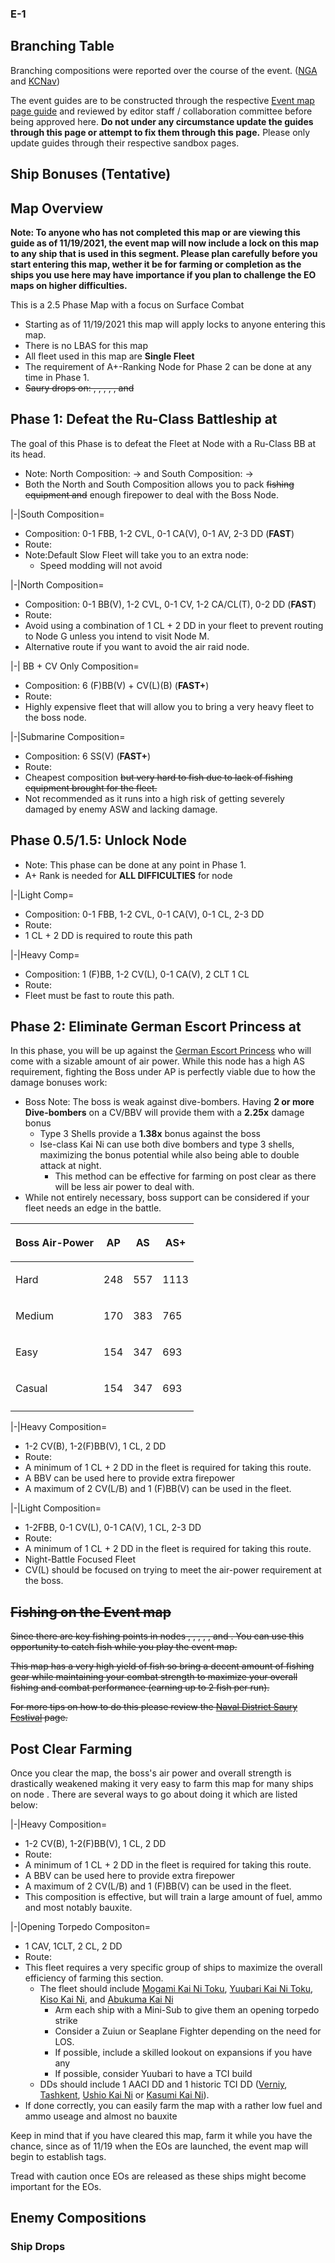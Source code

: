 ===E-1===
{{EventInfoBox
|title_en= Northern Inshore Patrols
|title_jp= 【北方近海の哨戒】
|tag= [[File:Fall2021EventTag1.png]]
|header_thumb=[[File:Fall2021_E1BossThumb.png]]
|tag_text= {{Shiplock|Fall2021EventTag1}}104th Squadron
|map_1=[[File:Fall 2021 Event E-1 Map.png|450px]]
|map_1_text=Map
|map_2=[[File:Fall 2021 Event E-1 Phase 1 Map.png|450px]]
|map_2_text=Phase 1
|map_3=[[File:Fall 2021 Event E-1 Phase 2 Map.png|450px]]
|map_3_text=Phase 2
|boss_hard= 480 HP + 2800 HP
|boss_medium= 420 HP + 2300 HP
|boss_easy= 420 HP + 2300 HP
|boss_casual= 420 HP + 2300 HP
|reward_all=
|phase_1_boss= {{EnemyLink|Battleship Ru-Class}}
|phase_2_boss= {{EnemyLink|German Escort Princess}}
|phase_3_boss=
|phase_4_boss=
|phase_5_boss=
|reward_1={{QuestRewardItem|Medal}}
|reward_1_casual=1
|reward_1_easy=1
|reward_1_medium=1
|reward_1_hard=1
|reward_2={{QuestRewardItem|Improvement Material}}
|reward_2_casual=
|reward_2_easy=2
|reward_2_medium=4
|reward_2_hard=6
|reward_3={{QuestRewardEquip|Emergency Repair Goddess}}
|reward_3_casual=1
|reward_3_easy=1
|reward_3_medium=2
|reward_3_hard=2
|reward_4={{QuestRewardEquip|Arctic Camouflage (+ Arctic Equipment)}}
|reward_4_casual=
|reward_4_easy=1
|reward_4_medium=1 (★3)
|reward_4_hard=1 (★6)
|reward_5={{QuestRewardEquip|Toku Daihatsu Landing Craft + 11th Tank Regiment}}
|reward_5_casual=
|reward_5_easy=
|reward_5_medium=
|reward_5_hard=1 (★2)
|reward_6={{QuestRewardEquip|Type 3 Depth Charge Projector}}
|reward_6_casual=1 (★4)
|reward_6_easy=
|reward_6_medium=
|reward_6_hard=
|reward_7={{QuestRewardEquip|Type 3 Depth Charge Projector (Concentrated Deployment)}}
|reward_7_casual=
|reward_7_easy=1
|reward_7_medium=
|reward_7_hard=
|reward_8={{QuestRewardEquip|Hedgehog (Initial Model)}}
|reward_8_casual=
|reward_8_easy=
|reward_8_medium=1
|reward_8_hard=1 (★2)
}}
{{center|[[File:OoyodoE-1Fall2021.png|440px]]}}

==Branching Table==
{{MapBranchingTable
|title = E-1 Branching Rules
|expand = true
|id = 52-1
|order = A,C,E,F,G,I,L,P
|A/empty -> B, D = Choose your own adventure!

|C -> E = *Meet '''ANY''' conditions below
** Have a Natural Slow fleet with ≤ 2 DD+DE
** Have a Natural Fast fleet with ≤ 1 DD 
** Have a fleet with ≥ 3 CV(L)
|C -> F = * Can override all conditions for E and F if the following condition is met:
** Speed modded Fast+ Fleet
* '''OTHERWISE''' Must not meet conditions for E and meet the following:
** Have a fleet with ≤ 2 CV(L) 
* '''And''' must meet '''ANY''' conditions below
** Have a Natural Slow fleet with ≥ 3 DD+DE
** Have a Natural Fast fleet with 1CL + 2 DD 
** Have a Natural Fast fleet with ≤ 3 CV(L)+ FBB + CA(V) and ≥ 3 DD 
** Speed Modded Fast Fleet with ≤ 3 BB(V) + CV(L)(B) + CA(V) and ≥ 2 DD 
|E -> G = * Fleet came from Node D and must meet the following conditions below
* If Fleet contains 1 CL and meet '''ANY''' of the below conditions:
** Fleet contains 2 DD + DE
** Fleet is Fast
* '''OR''' Fleet contains 0 CL and meet '''All''' below conditions:
** Fleet with ≥  (F)BB(V)+ CV(B)(L)
** Fleet contains 3 DD + DE if Fleet 

|E -> F = * Meet '''ANY''' conditions below
** Fleet came from node C 
** Fleet must not meet the conditions for Node G 


|F -> H = *Fleet must not meet the conditions for Node I

|F -> I = *Fleet is Fast+
* OR must meet '''ANY''' of the following conditions :
** Have ≤ 3 CV(B)(L) 
** Have ≤ 4 (F)BB(V)+CV(L)
** Have ≤ 3 (F)BB(V)+CV(B)

|G/empty -> J, L = Choose your own adventure!

|I -> K/empty = * Fail the LoS check.
|I -> N = * Pass the LOS check


|L -> O = Meet '''ANY''' of the following conditions
* Have ≥ 3 CV(L) 
* Have ≤ 1 DD 
|L -> P = Doesn't meet the requirements for O 

|P -> Q/empty = * Fail the LoS check.
|P -> R =  * Pass the LOS check 

}}
Branching compositions were reported over the course of the event. ([https://bbs.nga.cn/read.php?pid=514129578 NGA] and [https://tsunkit.net/nav/#/ KCNav])

The event guides are to be constructed through the respective [[Sandbox/Fall 2021 E-1|Event map page guide]] and reviewed by editor staff / collaboration committee before being approved here. '''Do not under any circumstance update the guides through this page or attempt to fix them through this page.''' Please only update guides through their respective sandbox pages.

==Ship Bonuses (Tentative)==

{{:{{BASEPAGENAME}}/E-1/Historical_Ships}}

==Map Overview==
'''Note: To anyone who has not completed this map or are viewing this guide as of 11/19/2021, the event map will now include a lock on this map to any ship that is used in this segment. Please plan carefully before you start entering this map, wether it be for farming or completion as the ships you use here may have importance if you plan to challenge the EO maps on higher difficulties.'''

This is a 2.5 Phase Map with a focus on Surface Combat

* Starting as of 11/19/2021 this map will apply locks to anyone entering this map.
* There is no LBAS for this map
* All fleet used in this map are '''Single Fleet'''
* The requirement of A+-Ranking Node {{MapRoute|M|red}} for Phase 2 can be done at any time in Phase 1.
* <s>Saury drops on: {{MapRoute|I|red}}, {{MapRoute|J|red}}, {{MapRoute|M|red}}, {{MapRoute|N|red}}, {{MapRoute|P|red}}, and {{MapRoute|R|red}}</s>

==Phase 1: Defeat the Ru-Class Battleship at {{MapRoute|N|red}}==
The goal of this Phase is to defeat the Fleet at Node {{MapRoute|N|red}} with a Ru-Class BB at its head.

* Note: North Composition: {{MapRoute|A|blue}} -> {{MapRoute|D|red}} and South Composition: {{MapRoute|A|blue}} -> {{MapRoute|B|pink}}
* Both the North and South Composition allows you to pack <s>fishing equipment and</s> enough firepower to deal with the Boss Node. 
<tabber>
|-|South Composition=
* Composition: 0-1 FBB, 1-2 CVL, 0-1 CA(V), 0-1 AV, 2-3 DD ('''FAST''')
* Route: {{MapRoute|1||A|blue|B|pink|C|red|F|red|I|red|N|red}}
* Note:Default Slow Fleet will take you to an extra node: {{MapRoute|E|red}}
** Speed modding will not avoid {{MapRoute|E|red}}
|-|North Composition=
* Composition: 0-1 BB(V), 1-2 CVL, 0-1 CV, 1-2 CA/CL(T), 0-2 DD ('''FAST''')
* Route: {{MapRoute|1||A|blue|D|red|E|red|F|red|I|red|N|red}}
* Avoid using a combination of 1 CL + 2 DD in your fleet to prevent routing to Node G unless you intend to visit Node M.
* Alternative route if you want to avoid the air raid node. 
|-| BB + CV Only Composition=
* Composition: 6 (F)BB(V) + CV(L)(B) ('''FAST+''')
* Route: {{MapRoute|1||A|blue|D|red|E|red|F|red|I|red|N|red}}
* Highly expensive fleet that will allow you to bring a very heavy fleet to the boss node.
|-|Submarine Composition=
* Composition: 6 SS(V) ('''FAST+''')
* Route: {{MapRoute|1||A|blue|D|red|E|red|F|red|I|red|N|red}}
* Cheapest composition <s>but very hard to fish due to lack of fishing equipment brought for the fleet.</s>
* Not recommended as it runs into a high risk of getting severely damaged by enemy ASW and lacking damage.
</tabber>

==Phase 0.5/1.5: Unlock Node {{MapRoute|R|red}}==

* Note: This phase can be done at any point in Phase 1. 
* A+ Rank is needed for '''ALL DIFFICULTIES''' for node {{MapRoute|M|red}}
<tabber>
|-|Light Comp=
* Composition: 0-1 FBB, 1-2 CVL, 0-1 CA(V), 0-1 CL, 2-3 DD
* Route: {{MapRoute|A|blue|D|red|E|red|G|blue|J|red|M|red}}
* 1 CL + 2 DD is required to route this path
|-|Heavy Comp=
* Composition: 1 (F)BB, 1-2 CV(L), 0-1 CA(V), 2 CLT 1 CL
* Route: {{MapRoute|A|blue|D|red|E|red|G|blue|J|red|M|red}}
* Fleet must be fast to route this path.
</tabber>

==Phase 2: Eliminate German Escort Princess at {{MapRoute|R|red}}==
In this phase, you will be up against the [[German Escort Princess]] who will come with a sizable amount of air power. While this node has a high AS requirement, fighting the Boss under AP is perfectly viable due to how the damage bonuses work:

* Boss Note: The boss is weak against dive-bombers. Having '''2 or more Dive-bombers''' on a CV/BBV will provide them with a '''2.25x''' damage bonus
** Type 3 Shells provide a '''1.38x''' bonus against the boss
** Ise-class Kai Ni can use both dive bombers and type 3 shells, maximizing the bonus potential while also being able to double attack at night.
*** This method can be effective for farming on post clear as there will be less air power to deal with.
*While not entirely necessary, boss support can be considered if your fleet needs an edge in the battle.
{| class="wikitable" 
|-
! Boss Air-Power
! AP
! AS
! AS+
|-
| Hard
| 248
| 557
| 1113
|-
| Medium
| 170
| 383
| 765
|-
| Easy
| 154
| 347
| 693
|-
| Casual
| 154
| 347
| 693
|-
|}
<tabber>
|-|Heavy Composition=
* 1-2 CV(B), 1-2(F)BB(V), 1 CL, 2 DD
* Route: {{MapRoute|1||A|blue|D|red|E|red|G|blue|L|pink|P|red|R|red}}
* A minimum of 1 CL + 2 DD in the fleet is required for taking this route.
* A BBV can be used here to provide extra firepower
* A maximum of 2 CV(L/B) and 1 (F)BB(V) can be used in the fleet.
|-|Light Composition=
* 1-2FBB, 0-1 CV(L), 0-1 CA(V), 1 CL, 2-3 DD
* Route: {{MapRoute|1||A|blue|D|red|E|red|G|blue|L|pink|P|red|R|red}}
* A minimum of 1 CL + 2 DD in the fleet is required for taking this route.
* Night-Battle Focused Fleet
* CV(L) should be focused on trying to meet the air-power requirement at the boss. 
</tabber>

==<s>Fishing on the Event map</s>==

<s>Since there are key fishing points in nodes {{MapRoute|I|red}}, {{MapRoute|J|red}}, {{MapRoute|M|red}}, {{MapRoute|N|red}}, {{MapRoute|P|red}}, and {{MapRoute|R|red}}. You can use this opportunity to catch fish while you play the event map.

This map has a very high yield of fish so bring a decent amount of fishing gear while maintaining your combat strength to maximize your overall fishing and combat performance (earning up to 2 fish per run). 

For more tips on how to do this please review the [[Naval District Saury Festival]] page.</s>
{{clear}}

==Post Clear Farming==

Once you clear the map, the boss's air power and overall strength is drastically weakened making it very easy to farm this map for many ships on node {{MapRoute|R|red}}. There are several ways to go about doing it which are listed below:

<tabber>
|-|Heavy Composition=
* 1-2 CV(B), 1-2(F)BB(V), 1 CL, 2 DD
* Route: {{MapRoute|1||A|blue|D|red|E|red|G|blue|L|pink|P|red|R|red}}
* A minimum of 1 CL + 2 DD in the fleet is required for taking this route.
* A BBV can be used here to provide extra firepower
* A maximum of 2 CV(L/B) and 1 (F)BB(V) can be used in the fleet.
* This composition is effective, but will train a large amount of fuel, ammo and most notably bauxite.
|-|Opening Torpedo Compositon=
* 1 CAV, 1CLT, 2 CL, 2 DD
* Route: {{MapRoute|1||A|blue|D|red|E|red|G|blue|L|pink|P|red|R|red}}
* This fleet requires a very specific group of ships to maximize the overall efficiency of farming this section.
** The fleet should include [[Mogami Kai Ni Toku]], [[Yuubari Kai Ni Toku]], [[Kiso Kai Ni]], and [[Abukuma Kai Ni]]
*** Arm each ship with a Mini-Sub to give them an opening torpedo strike
*** Consider a Zuiun or Seaplane Fighter depending on the need for LOS.
*** If possible, include a skilled lookout on expansions if you have any
*** If possible, consider Yuubari to have a TCI build
** DDs should include 1 AACI DD and 1 historic TCI DD ([[Verniy]], [[Tashkent]], [[Ushio Kai Ni]] or [[Kasumi Kai Ni]]).
* If done correctly, you can easily farm the map with a rather low fuel and ammo useage and almost no bauxite
</tabber>

Keep in mind that if you have cleared this map, farm it while you have the chance, since as of 11/19 when the EOs are launched, the event map will begin to establish tags. 

Tread with caution once EOs are released as these ships might become important for the EOs.

==Enemy Compositions==
{{:{{BASEPAGENAME}}/E-1/Enemy comps}}

===Ship Drops===
{{:{{BASEPAGENAME}}/E-1/Ship drops}}